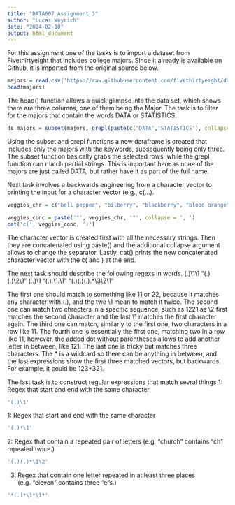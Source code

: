 ```yaml
---
title: "DATA607 Assignment 3"
author: "Lucas Weyrich"
date: "2024-02-10"
output: html_document
---
```


For this assignment one of the tasks is to import a dataset from Fivethirtyeight that includes college majors. Since it already is available on Github, it is imported from the original source below.
```r
majors = read.csv('https://raw.githubusercontent.com/fivethirtyeight/data/master/college-majors/majors-list.csv')
head(majors)
```
The head() function allows a quick glimpse into the data set, which shows there are three columns, one of them being the Major. The task is to filter for the majors that contain the words DATA or STATISTICS.
```r
ds_majors = subset(majors, grepl(paste(c('DATA','STATISTICS'), collapse = "|"), Major))
```
Using the subset and grepl functions a new dataframe is created that includes only the majors with the keywords, subsequently being only three. The subset function basically grabs the selected rows, while the grepl function can match partial strings. This is important here as none of the majors are just called DATA, but rather have it as part of the full name.

Next task involves a backwards engineering from a character vector to printing the input for a character vector (e.g., c(...).
```r
veggies_chr = c("bell pepper", "bilberry", "blackberry", "blood orange", "blueberry", "cantaloupe", "chili pepper", "cloudberry", "elderberry", "lime", "lychee", "mulberry", "olive", "salal berry")

veggies_conc = paste('"', veggies_chr, '"', collapse = ', ')
cat('c(', veggies_conc, ')')
```
The character vector is created first with all the necessary strings. Then they are concatenated using paste() and the additional collapse argument allows to change the separator. Lastly, cat() prints the new concatenated character vector with the c( and ) at the end.

The next task should describe the following regexs in words.
(.)\1\1
"(.)(.)\\2\\1"
(..)\1
"(.).\\1.\\1"
"(.)(.)(.).*\\3\\2\\1"

The first one should match to something like 11 or 22, because it matches any character with (.), and the two \1 mean to match it twice.
The second one can match two chracters in a specific sequence, such as 1221 as \2 first matches the second character and the last \1 matches the first character again.
The third one can match, similarly to the first one, two characters in a row like 11.
The fourth one is essentially the first one, matching two in a row like 11, however, the added dot without parentheses allows to add another letter in between, like 121.
The last one is tricky but matches three characters. The * is a wildcard so there can be anything in between, and the last expressions show the first three matched vectors, but backwards. For example, it could be 123*321.

The last task is to construct regular expressions that match sevral things
1: Regex that start and end with the same character
```r
'(.)\1'
```

1: Regex that start and end with the same character
```r
'(.)*\1'
```

2: Regex that contain a repeated pair of letters (e.g. "church" contains "ch" repeated twice.)
```r
'(.)(.)*\1\2'
```

3. Regex that contain one letter repeated in at least three places (e.g. "eleven" contains three "e"s.)
```r
'*(.)*\1*\1*'
```